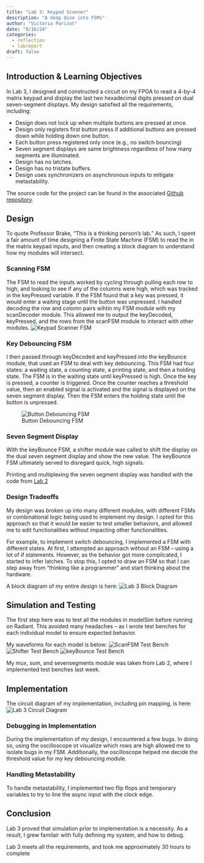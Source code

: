 ```yaml
---
title: "Lab 3: Keypad Scanner"
description: "A deep dive into FSMs"
author: "Victoria Parizot"
date: "9/16/24"
categories:
  - reflection
  - labreport
draft: false
---
```

## Introduction & Learning Objectives
In Lab 3, I designed and constructed a circuit on my FPGA to read a 4-by-4 matrix keypad and display the last two hexadecimal digits pressed on dual seven-segment displays. My design satisfied all the requirements, including:
<ul> <li> Design does not lock up when multiple buttons are pressed at once. </li>
<li> Design only registers first button press if additional buttons are pressed down while holding down one button. </li>
<li>Each button press registered only once (e.g., no switch bouncing)</li>
<li>Seven segment displays are same brightness regardless of how many segments are illuminated.</li>
<li>Design has no latches.</li>
<li>Design has no tristate buffers.</li>
<li>Design uses synchronizers on asynchronous inputs to mitigate metastability.</li>
</ul>


The source code for the project can be found in the associated [Github repository](https://github.com/vparizot/e155-lab3).

## Design
To quote Professor Brake, "This is a thinking person’s lab." As such, I spent a fair amount of time designing a Finite State Machine (FSM) to read the in the matrix keypad inputs, and then creating a block diagram to understand how my modules will intersect. 

### Scanning FSM
The FSM to read the inputs worked by cycling through pulling each row to high, and looking to see if any of the columns were high, which was tracked in the keyPressed variable. If the FSM found that a key was pressed, it would enter a waiting stage until the button was unpressed. I handled decoding the row and colomn pairs wihtin my FSM module with my scanDecoder module. This allowed me to output the keyDecoded, keyPressed, and the rows from the scanFSM module to interact with other modules. 
![Keypad Scanner FSM](images/ScanFSM.jpeg) 

### Key Debouncing FSM
I then passed through keyDecoded and keyPressed into the keyBounce module, that used an FSM to deal with key debouncing. This FSM had four states: a waiting state, a counting state, a printing state, and then a holding state. The FSM is in the waiting state until keyPressed is high. Once the key is pressed, a counter is triggered. Once the counter reaches a threshold value, then an enabled signal is activated and the signal is displayed on the seven segment display. Then the FSM enters the holding state until the button is unpressed. 

![Button Debouncing FSM](images/keyDebounceFSM.jpeg) 

### Seven Segment Display
With the keyBounce FSM, a shifter module was called to shift the display on the dual seven segment display and show the new value. The keyBounce FSM ultimately served to disregard quick, high signals. 

Printing and multiplexing the seven segment display was handled with the code from [Lab 2](http://localhost:7108/labs/lab2/lab2.html)

### Design Tradeoffs
<!-- Report explains tradeoffs between the chosen design decisions and alternatives (e.g., why did you select a certain switch debouncing strategy and what are the tradeoffs between your chosen method and others?). -->

My design was broken up into many different modules, with different FSMs or combinational logic being used to implement my design. I opted for this approach so that it would be easier to test smaller behaviors, and allowed me to edit functionalities without impacting other functionalities. 

For example, to implement switch debouncing, I implemented a FSM with different states. At first, I attempted an approach without an FSM -- using a lot of if statements. However, as the behavior got more complicated, I started to infer latches. To stop this, I opted to draw an FSM so that I can step away from "thinking like a programmer" and start thinking about the hardware. 

A block diagram of my entire design is here:
![Lab 3 Block Diagram](images/block.jpeg) 

## Simulation and Testing
The first step here was to test all the modules in modelSim before running on Radiant. This avoided many headaches -- as I wrote test benches for each individual model to ensure expected behavior.

My waveforms for each model is below:
![ScanFSM Test Bench](images/scanfsm-tb.png) 
![Shifter Test Bench](images/shifter-tb.png) 
![keyBounce Test Bench](images/keyBounce-tb.png) 

My mux, sum, and sevensegments module was taken from Lab 2, where I implemented test benches last week. 


## Implementation
The circuit diagram of my implementation, including pin mapping, is here: 
![Lab 3 Circuit Diagram](images/circuitDiagramlab3.jpeg) 

### Debugging in Implementation 
During the implementation of my design, I encountered a few bugs. In doing so, using the oscilloscope ot visualize which rows are high allowed me to isolate bugs in my FSM. Additionally, the oscilloscope helped me decide the threshold value for my key debouncing module.

### Handling Metastability
To handle metastability, I implemented two flip flops and temporary variables to try to line the async input with the clock edge.


## Conclusion
Lab 3 proved that simulation prior to implementation is a necessity. As a result, I grew familair with fully defining my system, and how to debug. 


Lab 3 meets all the requirements, and took me approximately 30 hours to complete
